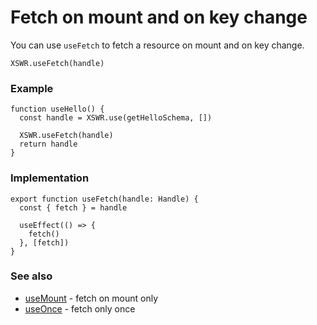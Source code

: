 # Fetch on mount and on key change

You can use `useFetch` to fetch a resource on mount and on key change.

```tsx
XSWR.useFetch(handle) 
```

### Example

```tsx
function useHello() {
  const handle = XSWR.use(getHelloSchema, [])

  XSWR.useFetch(handle)
  return handle
}
```

### Implementation

```tsx
export function useFetch(handle: Handle) {
  const { fetch } = handle

  useEffect(() => {
    fetch()
  }, [fetch])
}
```

### See also

- [useMount](/features/use-mount) - fetch on mount only
- [useOnce](/features/use-once) - fetch only once
